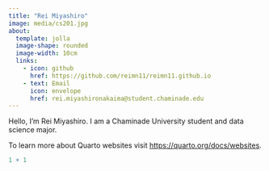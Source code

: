 ```yaml
---
title: "Rei Miyashiro"
image: media/cs201.jpg
about: 
  template: jolla
  image-shape: rounded
  image-width: 10cm
  links:
    - icon: github
      href: https://github.com/reimn11/reimn11.github.io
    - text: Email
      icon: envelope
      href: rei.miyashironakaima@student.chaminade.edu
---
```


Hello, I'm Rei Miyashiro. I am a Chaminade University student and data science major.

To learn more about Quarto websites visit <https://quarto.org/docs/websites>.

```r
1 + 1
```
